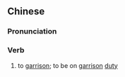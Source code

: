 {{also|驻防}}
==Chinese==
{{zh-forms|s=驻防}}

===Pronunciation===
{{zh-pron
|m=zhùfáng
|c=zyu3 fong4
|mn=qz,tw,xm,zz:chù-hông/twv:chū-hông
|cat=verb
}}

===Verb===
{{zh-verb}}

# to [[garrison]]; to be on [[garrison]] [[duty]]